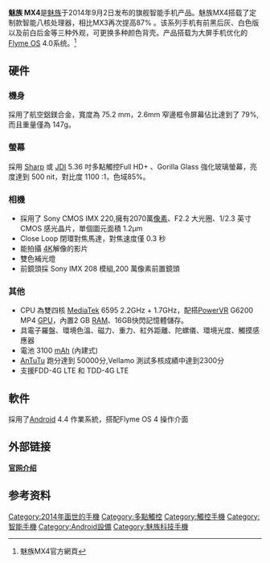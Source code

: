 {{multiple issues|
{{copyedit|time=2013-09-01T15:17:46+00:00}}
{{Refimprove|time=2014-07-23T09:15:12+00:00}}
}}
{{Infobox Mobile
| name = 魅族 MX4
| image =
|brand=魅族| manufacturer = [[魅族|魅族]]
| available =2014年9月20日<br>发布日期为2014年9月2日
| screen = 5.36 英寸（New Mode2）[[多点触控|多点触控]] 1920×1152[[分辨率|分辨率]] 415[[像素|像素]]每[[英寸|英寸]][[PPI|PPI]]
| camera = 前置200万背照式、1080P 30帧/秒摄录；后置2070万[[像素|像素]]背照式、1080P 30帧/秒摄录、720P 100帧/秒摄录
| interior_memory = 16GB/32GB/64GB
| memory = 2GB LPDDR3 [[双通道|双通道]] 
| networks = [[GSM|GSM]]/[[GPRS|GPRS]]/[[EDGE|EDGE]]/[[WCDMA|WCDMA]]/[[HSPA+|HSPA+]]/[[TD-SCDMA|TD-SCDMA]]/[[TD-LTE|TD-LTE]]/FDD-LTE（TD版把对WCDMA制式支持的部分屏蔽，W版把对TD-SCDMA制式支持的部分屏蔽）
| battery = 3100[[mAh|mAh]]内置[[锂离子电池|锂离子电池]]
| connectivity = [[WIFI|WIFI]] / [[WAPI|WAPI]]（802.11 b/g/n/ac），支持WLAN Direct、[[Miracast|Miracast]]、[[Bluetooth|Bluetooth]] 4.0、
|country=中国| size = 144.0×75.2×8.9 mm
| form = 直板式
| weight = 147 [[克|克]] 
| music = 支持FLAC、APE、AAC、MKA、OGG、MP3、MIDI、M4A、AMR、WAV 等 
| cpu = [[聯發科技|聯發科技]][[MTK|MTK6595]]
| os = [[Flyme_OS|Flyme OS]]
|unitssold=魅族MX4发布后，72小时后预订量就达到了400万台，十天后达到770万台，魅族科技于9月18日18:19发微博称，预定+预约量已突破1000万台。| predecessor = 魅族 MX3
|successor=魅族 MX5}}

'''魅族 MX4'''是[[魅族|魅族]]于2014年9月2日发布的旗舰智能手机产品。魅族MX4搭载了定制款智能八核处理器，相比MX3再次提高87% 。该系列手机有前黑后灰、白色版以及前白后金等三种外观，可更换多种颜色背壳。产品搭载为大屏手机优化的[[Flyme_OS|Flyme OS]] 4.0系统。<ref>{{cite web |url=http://www.meizu.com/hk/products/mx4fun.html |title=存档副本 |accessdate=2014-09-16 |deadurl=yes |archiveurl=https://web.archive.org/web/20140916145444/http://www.meizu.com/hk/products/mx4fun.html |archivedate=2014-09-16 }} 魅族MX4官方網頁</ref>

== 硬件 ==
=== 機身 ===
採用了航空鋁鎂合金，寬度為 75.2 mm，2.6mm 窄邊框令屏幕佔比達到了 79%,而且重量僅為 147g。
=== 螢幕 ===
採用 [[夏普|Sharp]] 或 [[JDI|JDI]] 5.36 吋多點觸控Full HD+ 、Gorilla Glass 強化玻璃螢幕，亮度達到 500 nit，對比度 1100 :1，色域85%。

=== 相機 ===
* 採用了 Sony CMOS IMX 220,擁有2070萬[[像素|像素]]、F2.2 大光圈、1/2.3 英寸 CMOS 感光晶片，單個圖元面積 1.2μm
* Close Loop 閉環對焦馬達，對焦速度僅 0.3 秒
*能拍攝  [[4K|4K]]解像的影片
*雙色補光燈
*前鏡頭採 Sony IMX 208 模組,200 萬像素前置鏡頭

=== 其他 ===
*CPU 為雙四核 [[MediaTek|MediaTek]] 6595 2.2GHz + 1.7GHz，配搭[[PowerVR|PowerVR]] G6200 MP4 [[GPU|GPU]]，內置2 GB [[隨機存取記憶體|RAM]]、16GB快閃記憶體儲存。
*具電子羅盤、環境色溫、磁力、重力、紅外距離、陀螺儀、環境光度、觸摸感應器
*電池 3100 [[mAh|mAh]] (內建式)
*[[AnTuTu|AnTuTu]] 跑分達到 50000分,Vellamo 測試多核成績中達到2300分
*支援FDD-4G LTE 和 TDD-4G LTE

== 軟件 ==
採用了[[Android|Android]] 4.4 作業系統，搭配Flyme OS 4 操作介面

== 外部链接 ==
'''[https://www.meizu.com/products/mx4/spec.html 官网介绍]'''

==参考资料==
{{reflist}}

[[Category:2014年面世的手機|Category:2014年面世的手機]]
[[Category:多點觸控|Category:多點觸控]]
[[Category:觸控手機|Category:觸控手機]]
[[Category:智能手機|Category:智能手機]]
[[Category:Android設備|Category:Android設備]]
[[Category:魅族科技手機|Category:魅族科技手機]]

{{魅族科技}}